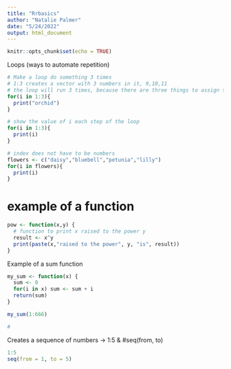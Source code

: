```yaml
---
title: "Rrbasics"
author: "Natalie Palmer"
date: "5/24/2022"
output: html_document
---
```


```r
knitr::opts_chunk$set(echo = TRUE)
```

Loops (ways to automate repetition)

```r
# Make a loop do something 3 times
# 1:3 creates a vector with 3 numbers in it, 9,10,11
# the loop will run 3 times, because there are three things to assign to i
for(i in 1:3){
  print("orchid")
}

# show the value of i each step of the loop
for(i in 1:3){
  print(i)
}

# index does not have to be numbers
flowers <- c("daisy","bluebell","petunia","lilly")
for(i in flowers){
  print(i)
}

```

# example of a function 

```r

pow <- function(x,y) {
  # function to print x raised to the power y
  result <- x^y
  print(paste(x,"raised to the power", y, "is", result))
}


```

Example of a sum function

```r
my_sum <- function(x) {
  sum <- 0
  for(i in x) sum <- sum + i
  return(sum)
}

my_sum(1:666)

#

```

Creates a sequence of numbers -> 1:5 &  #seq(from, to)

```r
1:5
seq(from = 1, to = 5)
```
